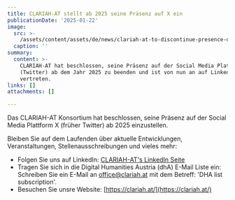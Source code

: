 ```yaml
---
title: CLARIAH-AT stellt ab 2025 seine Präsenz auf X ein
publicationDate: '2025-01-22'
image:
  src: >-
    /assets/content/assets/de/news/clariah-at-to-discontinue-presence-on-x-from-2025/image.jpeg
  caption: ''
summary:
  content: >-
    CLARIAH-AT hat beschlossen, seine Präsenz auf der Social Media Plattform X
    (Twitter) ab dem Jahr 2025 zu beenden und ist von nun an auf LinkedIn
    vertreten.
links: []
attachments: []

---
```


Das CLARIAH-AT Konsortium hat beschlossen, seine Präsenz auf der Social Media Plattform X (früher Twitter) ab 2025 einzustellen.

Bleiben Sie auf dem Laufenden über aktuelle Entwicklungen, Veranstaltungen, Stellenausschreibungen und vieles mehr:

* Folgen Sie uns auf LinkedIn: [CLARIAH-AT's LinkedIn Seite](https://www.linkedin.com/company/clariah-at/) 
* Tragen Sie sich in die Digital Humanities Austria (dhA) E-Mail Liste ein: Schreiben Sie ein E-Mail an [office@clariah.at](mailto:office@clariah.at) mit dem Betreff: 'DHA list subscription'.
* Besuchen Sie unsre Website: [https://clariah.at/](https://clariah.at/)
